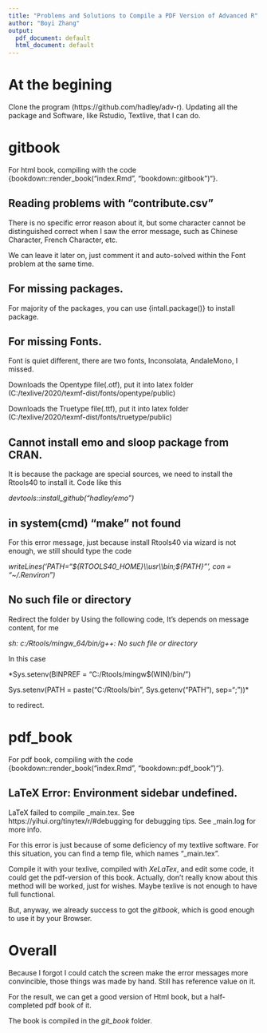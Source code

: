 ```yaml
---
title: "Problems and Solutions to Compile a PDF Version of Advanced R"
author: "Boyi Zhang"
output:
  pdf_document: default
  html_document: default
---
```

\newpage
# At the begining

Clone the program (https://github.com/hadley/adv-r). Updating all the package and Software, like Rstudio, Textlive, that I can do. 

\newpage
# gitbook
For html book, compiling with the code {bookdown::render_book("index.Rmd", "bookdown::gitbook")"}.

## Reading problems with "contribute.csv"
There is no specific error reason about it, but some character cannot be distinguished correct when I saw the error message, such as Chinese Character, French Character, etc.

We can leave it later on, just comment it and auto-solved within the Font problem at the same time.

## For missing packages.
For majority of the packages, you can use {intall.package()} to install package.

## For missing Fonts.
Font is quiet different, there are two fonts, Inconsolata, AndaleMono, I missed.

Downloads the Opentype file(.otf), put it into latex folder (C:/texlive/2020/texmf-dist/fonts/opentype/public)

Downloads the Truetype file(.ttf), put it into latex folder  (C:/texlive/2020/texmf-dist/fonts/truetype/public)

## Cannot install emo and sloop package from CRAN.
It is because the package are special sources, we need to install the Rtools40 to install it. Code like this

*devtools::install_github("hadley/emo")*

## in system(cmd) "make" not found
For this error message, just because install Rtools40 via wizard is not enough, we still should type the code

*writeLines('PATH="\$\{RTOOLS40\_HOME\}\\\\usr\\\\bin;\${PATH}"', con = "~/.Renviron")*

## No such file or directory
Redirect the folder by Using the following code, It's depends on message content, for me

*sh: c:/Rtools/mingw_64/bin/g++: No such file or directory* 

In this case

*Sys.setenv(BINPREF = "C:/Rtools/mingw$(WIN)/bin/")

Sys.setenv(PATH = paste("C:/Rtools/bin", Sys.getenv("PATH"), sep=";"))*

to redirect.

\newpage
# pdf_book
For pdf book, compiling with the code {bookdown::render_book("index.Rmd", "bookdown::pdf_book")"}.

## LaTeX Error: Environment sidebar undefined.
LaTeX failed to compile _main.tex. See https://yihui.org/tinytex/r/#debugging for debugging tips. See _main.log for more info.

For this error is just because of some deficiency of my textlive software. For this situation, you can find a temp file, which names "_main.tex". 

Compile it with your texlive, compiled with *XeLaTex*, and edit some code, it could get the pdf-version of this book. Actually, don't really know about this method will be worked, just for wishes. Maybe texlive is not enough to have full functional.

But, anyway, we already success to got the *gitbook*, which is good enough to use it by your Browser.

\newpage
# Overall
Because I forgot I could catch the screen make the error messages more convincible, those things was made by hand. Still has reference value on it.

For the result, we can get a good version of Html book, but a half-completed pdf book of it.

The book is compiled in the *git_book* folder.
